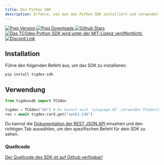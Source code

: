 ```yaml
---
title: Das Python SDK
description: Erfahre, wie man das Python SDK installiert und verwendet, um die TCGdex API zu nutzen.
---
```


<p class="flex gap-2 justify-center">
	<a href="http://pypi.org/project/tcgdex-sdk">
		<img src="https://img.shields.io/pypi/v/tcgdex-sdk?style=flat-square" alt="Pypi Version" />
	</a>
	<a href="http://pypi.org/project/tcgdex-sdk">
		<img src="https://img.shields.io/pypi/dm/tcgdex-sdk?style=flat-square" alt="Pypi Downloads" />
	</a>
	<a href="https://github.com/tcgdex/python-sdk/stargazers">
		<img src="https://img.shields.io/github/stars/tcgdex/python-sdk?style=flat-square" alt="Github Stars" />
	</a>
	<a href="https://github.com/tcgdex/python-sdk/actions/workflows/build.yml">
		<img src="https://img.shields.io/github/actions/workflow/status/tcgdex/python-sdk/build.yml?style=flat-square" alt="Das TCGdex Python SDK wird unter der MIT-Lizenz veröffentlicht." />
	</a>
	<a href="https://discord.gg/peACSRMZ7V">
		<img src="https://img.shields.io/discord/857231041261076491?color=%235865F2&label=Discord&style=flat-square" alt="Discord Link" />
	</a>
</p>

## Installation

Führe den folgenden Befehl aus, um das SDK zu installieren:

```bash
pip install tcgdex-sdk
```

## Verwendung

```python
from tcgdexsdk import TCGdex

tcgdex = TCGdex("de") # Du kannst auch `Language.DE` verwenden TCGdex(Language.DE)
res = await tcgdex.card.get("swsh1-136")
```

Du kannst die [Dokumentation der REST JSON API](/rest) einsehen und den richtigen Tab auswählen, um den spezifischen Befehl für dein SDK zu sehen.

### Quellcode

[Der Quellcode des SDK ist auf Github verfügbar!](https://github.com/tcgdex/python-sdk)
